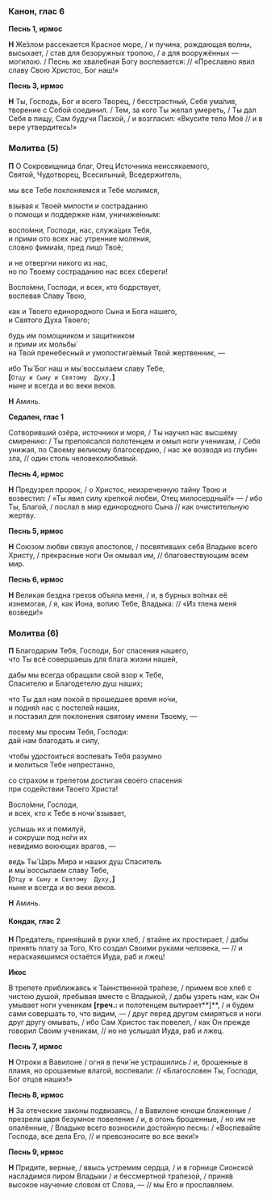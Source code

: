 ### Канон, глас 6

**Песнь 1, ирмос**

**Н** Же́злом рассекается Красное море, / и пучина, рождающая волны, высыхает, / став для безоружных тропою, / а для вооружённых — могилою. / Песнь же хвалебная Богу воспевается: // «Преславно явил славу Свою Христос, Бог наш!»

**Песнь 3, ирмос**

**Н** Ты, Господь, Бог и всего Творец, / бесстрастный, Себя ума́лив, творение с Собой соединил. / Тем, за кого Ты желал умереть, / Ты дал Себя в пищу, Сам будучи Пасхой, / и возгласил: «Вкуси́те тело Моё // и в вере утвердитесь!» 

### Молитва (5)

**П** О Сокровищница благ, Отец Источника неиссякаемого,  
Святой, Чудотворец, Всесильный, Вседержитель,

мы все Тебе поклоняемся и Тебе молимся,

взывая к Твоей милости и состраданию  
o помощи и поддержке нам, уничиже́нным:

воспо́мни, Господи, нас, служа́щих Тебя,  
и прими ото всех нас утренние моления,  
словно фимиа́м, пред лицо Твоё;

и не отвергни никого из нас,  
но по Твоему состраданию нас всех сбереги!

Воспо́мни, Господи, и всех, кто бодрствует,  
воспевая Славу Твою,

как и Твоего единородного Сына и Бога нашего,  
и Святого Духа Твоего;

будь им помощником и защитником  
и прими их мольбы́  
на Твой пренебесный и умопостига́емый Твой жертвенник, —

ибо Ты́ Бог наш и мы́ воссылаем славу Тебе,  
**[**`Отцу и Cыну и Cвятому  Духу,`**]**  
ныне и вcегда и во веки веков.

**Н** Аминь.

**Седален, глас 1**

Сотворивший озёра, источники и моря, / Ты научил нас высшему смирению: / Ты препоясался полотенцем и омыл ноги ученикам, / Себя унижая, по Своему великому благосердию, / нас же возводя из глубин зла, // один столь человеколюбивый.

**Песнь 4, ирмос**

**Н** Предузрел пророк, / о Христос, неизреченную тайну Твою и возвестил: / «Ты явил силу крепкой любви, Отец милосердный!» — / ибо Ты, Благой, / послал в мир единородного Сына // как очистительную жертву.

**Песнь 5, ирмос**

**Н** Союзом любви связуя апостолов, / посвятивших себя Владыке всего Христу, / прекрасные ноги Он омывал им, // благовествующим всем мир.

**Песнь 6, ирмос**

**Н** Великая бездна грехов объяла меня, / и, в бурных во́лнах её изнемогая, / я, как Иона, вопию Тебе, Владыка: // «Из тлена меня возведи!»

### Молитва (6)

**П** Благодарим Тебя, Господи, Бог спасения нашего,  
что Ты всё совершаешь  для блага жизни нашей,

дабы мы всегда обращали свой взор к Тебе,  
Спасителю и Благодетелю душ наших;

что Ты дал нам покой в прошедшее время но́чи,  
и подня́л нас с постелей наших,  
и поставил для поклонения святому имени Твоему, —

посему мы просим Тебя, Господи:  
дай нам благодать и силу,

чтобы удостоиться воспевать Тебя разумно  
и молиться Тебе непрестанно,

со страхом и трепетом достигая своего спасения  
при содействии Твоего Христа!

Воспо́мни, Господи,  
и всех, кто к Тебе в ночи́ взывает,

услышь их и помилуй,  
и сокруши под но́ги их  
невидимо воюющих врагов, —

ведь Ты́ Царь Мира и наших душ Спаситель  
и мы́ воссылаем славу Тебе,  
**[**`Отцу и Cыну и Cвятому  Духу,`**]**  
ныне и вcегда и во веки веков.

**Н** Аминь.

#### Кондак, глас 2

**Н** Предатель, приня́вший в руки хлеб, / втайне их простирает, / дабы принять плату за Того, Кто создал Своими руками человека, — // и нераскаявшимся остаётся Иуда, раб и лжец!

**Икос**

В трепете приближаясь к Та́инственной тра́пезе, / примем все хлеб с чистою душой, пребывая вместе с Владыкой, / дабы узреть нам, как Он умывает ноги ученикам **[греч.:** и полотенцем вытирает**]**, / и будем сами совершать то, что видим, — / друг перед другом смиряться и ноги друг другу омывать, / ибо Сам Христос так повелел, / как Он прежде говорил Своим ученикам, // но не услышал Иуда, раб и лжец.

**Песнь 7, ирмос**

**Н** Отроки в Вавилоне / огня в печи́ не устрашились / и, брошенные в пламя, но орошаемые влагой, воспевали: // «Благословен Ты, Господи, Бог отцов наших!»

**Песнь 8, ирмос**

**Н** За отеческие законы подвизаясь, / в Вавилоне юноши блаженные / презрели царя безумное повеление / и, в огонь брошенные, / но им не опалённые, / Владыке всего возносили достойную песнь: / «Воспевайте Господа, все дела Его, // и превозносите во все веки!»

**Песнь 9, ирмос**

**Н** Придите, верные, / ввысь устремим сердца, / и в го́рнице Сионской насладимся пиром Владыки / и бессмертной тра́пезой, / приня́в высокое научение словом от Слова, — // мы Его и прославляем.
